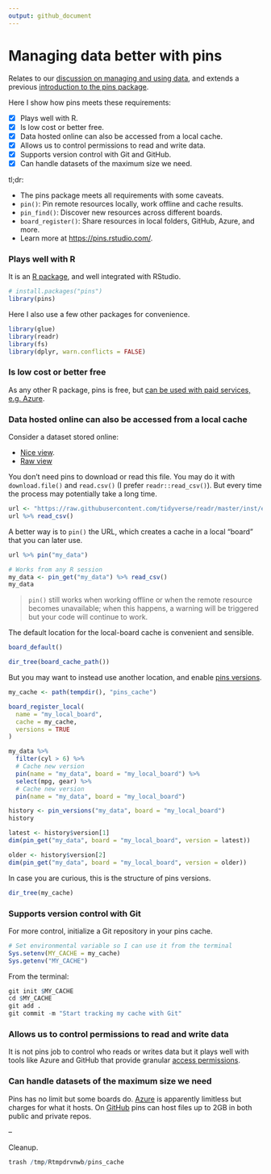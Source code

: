 ```yaml
---
output: github_document
---
```


# Managing data better with pins

Relates to our [discussion on managing and using data](https://github.com/2DegreesInvesting/ds-incubator/issues/35), and extends a previous [introduction to the pins package](https://github.com/2DegreesInvesting/ds-incubator/issues/38).

Here I show how pins meets these requirements:

- [x] Plays well with R.
- [x] Is low cost or better free.
- [x] Data hosted online can also be accessed from a local cache.
- [x] Allows us to control permissions to read and write data.
- [x] Supports version control with Git and GitHub.
- [x] Can handle datasets of the maximum size we need.

tl;dr:

* The pins package meets all requirements with some caveats.
* `pin()`: Pin remote resources locally, work offline and cache results.
* `pin_find()`: Discover new resources across different boards.
* `board_register()`: Share resources in local folders, GitHub, Azure, and more.
* Learn more at <https://pins.rstudio.com/>.

### Plays well with R

It is an [R package](https://cloud.r-project.org/web/packages/pins/index.html), and well integrated with RStudio.

```r
# install.packages("pins")
library(pins)
```

Here I also use a few other packages for convenience.

```r
library(glue)
library(readr)
library(fs)
library(dplyr, warn.conflicts = FALSE)
```

### Is low cost or better free

As any other R package, pins is free, but [can be used with paid services, e.g. Azure](https://pins.rstudio.com/articles/boards-azure.html).

### Data hosted online can also be accessed from a local cache

Consider a dataset stored online:

* [Nice view](https://github.com/tidyverse/readr/blob/master/inst/extdata/mtcars.csv).
* [Raw view](https://raw.githubusercontent.com/tidyverse/readr/master/inst/extdata/mtcars.csv)

You don't need pins to download or read this file. You may do it with `download.file()` and `read.csv()` (I prefer `readr::read_csv()`). But every time the process may potentially take a long time.

```r
url <- "https://raw.githubusercontent.com/tidyverse/readr/master/inst/extdata/mtcars.csv"
url %>% read_csv()
```

A better way is to `pin()` the URL, which creates a cache in a local "board" that you can later use.

```r
url %>% pin("my_data")

# Works from any R session
my_data <- pin_get("my_data") %>% read_csv()
my_data
```
> `pin()` still works when working offline or when the remote resource becomes unavailable; when this happens, a warning will be triggered but your code will continue to work.

The default location for the local-board cache is convenient and sensible.

```r
board_default()

dir_tree(board_cache_path())
```

But you may want to instead use another location, and enable [pins versions](https://pins.rstudio.com/articles/advanced-versions.html).

```r
my_cache <- path(tempdir(), "pins_cache")

board_register_local(
  name = "my_local_board", 
  cache = my_cache, 
  versions = TRUE
)

my_data %>% 
  filter(cyl > 6) %>% 
  # Cache new version
  pin(name = "my_data", board = "my_local_board") %>%  
  select(mpg, gear) %>% 
  # Cache new version
  pin(name = "my_data", board = "my_local_board") 

history <- pin_versions("my_data", board = "my_local_board")
history

latest <- history$version[1]
dim(pin_get("my_data", board = "my_local_board", version = latest))

older <- history$version[2]
dim(pin_get("my_data", board = "my_local_board", version = older))
```

In case you are curious, this is the structure of pins versions.

```r
dir_tree(my_cache)
```

### Supports version control with Git

For more control, initialize a Git repository in your pins cache.

```r
# Set environmental variable so I can use it from the terminal
Sys.setenv(MY_CACHE = my_cache)
Sys.getenv("MY_CACHE")
```

From the terminal:

```r
git init $MY_CACHE
cd $MY_CACHE
git add .
git commit -m "Start tracking my cache with Git"
```

### Allows us to control permissions to read and write data

It is not pins job to control who reads or writes data but it plays well with tools like Azure and GitHub that provide granular [access permissions](https://help.github.com/en/github/getting-started-with-github/access-permissions-on-github).

### Can handle datasets of the maximum size we need

Pins has no limit but some boards do. [Azure](https://pins.rstudio.com/articles/boards-azure.html) is apparently limitless but charges for what it hosts. On [GitHub](https://pins.rstudio.com/articles/boards-github.html) pins can host files up to 2GB in both public and private repos.

--

Cleanup.

```r
trash /tmp/Rtmpdrvnwb/pins_cache
```



